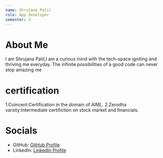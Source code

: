 ```yaml
---
name: Shrujana Patil
role: App developer
semester: 3
---
```


# About Me

I am Shrujana Patil,I am a curious mind with the tech-space igniting and thriving me everyday.
The infinite possibilities of a good code can never stop amazing me

# certification
1.Coincent:Certification in the domain of AIML.
2.Zerodha varsity:Intermediate certifiction on stock market and financials.

# Socials

- GitHub: [GitHub Profile](https://github.com/Shrujanapatil)
- LinkedIn: [LinkedIn Profile](https://www.linkedin.com/in/shrujana-patil-236a1b263?utm_source=share&utm_campaign=share_via&utm_content=profile&utm_medium=android_app)

